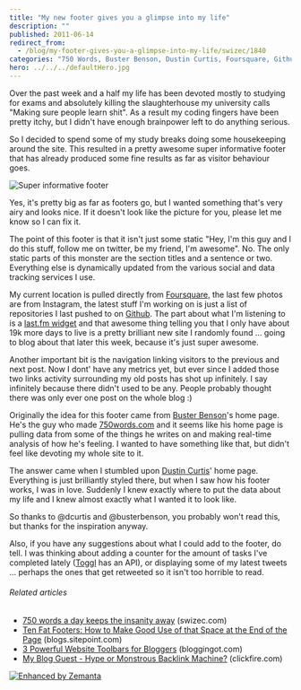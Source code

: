 ```yaml
---
title: "My new footer gives you a glimpse into my life"
description: ""
published: 2011-06-14
redirect_from:
  - /blog/my-footer-gives-you-a-glimpse-into-my-life/swizec/1840
categories: "750 Words, Buster Benson, Dustin Curtis, Foursquare, Github, My Blog Guest, Twitter, Uncategorized"
hero: ../../../defaultHero.jpg
---
```


Over the past week and a half my life has been devoted mostly to studying for exams and absolutely killing the slaughterhouse my university calls "Making sure people learn shit". As a result my coding fingers have been pretty itchy, but I didn't have enough brainpower left to do anything serious.

So I decided to spend some of my study breaks doing some housekeeping around the site. This resulted in a pretty awesome super informative footer that has already produced some fine results as far as visitor behaviour goes.

![](https://swizec.com/wp-content/uploads/2011/06/g9XOu4.jpg "Super informative footer")

Yes, it's pretty big as far as footers go, but I wanted something that's very airy and looks nice. If it doesn't look like the picture for you, please let me know so I can fix it.

The point of this footer is that it isn't just some static "Hey, I'm this guy and I do this stuff, follow me on twitter, be my friend, I'm awesome". No. The only static parts of this monster are the section titles and a sentence or two. Everything else is dynamically updated from the various social and data tracking services I use.

My current location is pulled directly from [Foursquare,](http://www.foursquare.com/ "Foursquare") the last few photos are from Instagram, the latest stuff I'm working on is just a list of repositories I last pushed to on [Github](http://github.com "GitHub"). The part about what I'm listening to is a [last.fm widget](http://www.last.fm/widgets/ "Last.fm Widget") and that awesome thing telling you that I only have about 19k more days to live is a pretty brilliant new site I randomly found ... going to blog about that later this week, because it's just super awesome.

Another important bit is the navigation linking visitors to the previous and next post. Now I dont' have any metrics yet, but ever since I added those two links activity surrounding my old posts has shot up infinitely. I say infinitely because there didn't used to be any. People probably thought there was only ever one post on the whole blog :)

Originally the idea for this footer came from [Buster Benson](http://busterbenson.com/ "Buster Benson")'s home page. He's the guy who made [750words.com](http://750words.com "750 Words") and it seems like his home page is pulling data from some of the things he writes on and making real-time analysis of how he's feeling. I wanted to have something like that, but didn't feel like devoting my whole site to it.

The answer came when I stumbled upon [Dustin Curtis](http://dustincurtis.com/ "Dustin Curtis")' home page. Everything is just brilliantly styled there, but when I saw how his footer works, I was in love. Suddenly I knew exactly where to put the data about my life and I knew almost exactly what I wanted it to look like.

So thanks to @dcurtis and @busterbenson, you probably won't read this, but thanks for the inspiration anyway.

Also, if you have any suggestions about what I could add to the footer, do tell. I was thinking about adding a counter for the amount of tasks I've completed lately ([Toggl](http://www.toggl.com "Toggl.com") has an API), or displaying some of my latest tweets ... perhaps the ones that get retweeted so it isn't too horrible to read.

###### Related articles

- [750 words a day keeps the insanity away](https://swizec.com/blog/750-words-a-day-keeps-the-insanity-away/swizec/1703) (swizec.com)
- [Ten Fat Footers: How to Make Good Use of that Space at the End of the Page](http://blogs.sitepoint.com/2009/12/10/ten-fat-footers-web-design/) (blogs.sitepoint.com)
- [3 Powerful Website Toolbars for Bloggers](http://www.bloggingot.com/blogging-tips/3-powerful-website-toolbars-for-bloggers/) (bloggingot.com)
- [My Blog Guest - Hype or Monstrous Backlink Machine?](http://www.clickfire.com/my-blog-guest/) (clickfire.com)

[![Enhanced by Zemanta](https://img.zemanta.com/zemified_e.png?x-id=24117611-b98a-4a71-8c6a-09648c5d7f0b)](http://www.zemanta.com/ "Enhanced by Zemanta")
